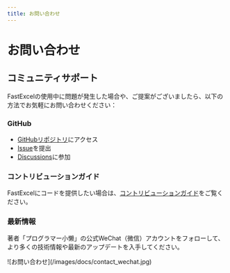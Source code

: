```yaml
---
title: お問い合わせ
---
```


# お問い合わせ

## コミュニティサポート

FastExcelの使用中に問題が発生した場合や、ご提案がございましたら、以下の方法でお気軽にお問い合わせください：

### GitHub

- [GitHubリポジトリ](https://github.com/CodePhiliaX/fastexcel)にアクセス
- [Issue](https://github.com/CodePhiliaX/fastexcel/issues)を提出
- [Discussions](https://github.com/CodePhiliaX/fastexcel/discussions)に参加

### コントリビューションガイド
FastExcelにコードを提供したい場合は、[コントリビューションガイド](/zh-CN/docs/contribution)をご覧ください。

### 最新情報
著者「プログラマー小懒」の公式WeChat（微信）アカウントをフォローして、より多くの技術情報や最新のアップデートを入手してください。

<div style={{maxWidth: '500px'}}>
![お問い合わせ](/images/docs/contact_wechat.jpg)
</div>
